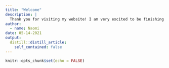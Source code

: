 ```yaml
---
title: "Welcome"
description: |
  Thank you for visiting my website! I am very excited to be finishing up the last of my coursework as a PhD student. This summer I plan on helping to manage a team of biomedical and software engineers to develop a computer program that will display, annotate, and automatically analyze images of disease eyes for clinical research studies.
author:
  - name: Naomi
date: 05-14-2021
output:
  distill::distill_article:
    self_contained: false
---
```



```r
knitr::opts_chunk$set(echo = FALSE)
```
